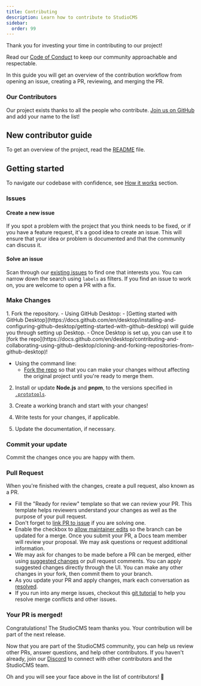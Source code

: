 ```yaml
---
title: Contributing
description: Learn how to contribute to StudioCMS
sidebar:
  order: 99
---
```


Thank you for investing your time in contributing to our project!

Read our [Code of Conduct](https://github.com/astrolicious/studiocms?tab=coc-ov-file#code-of-conduct-) to keep our community approachable and respectable.

In this guide you will get an overview of the contribution workflow from opening an issue, creating a PR, reviewing, and merging the PR.

### Our Contributors

Our project exists thanks to all the people who contribute. [Join us on GitHub](https://github.com/astrolicious/studiocms) and add your name to the list!

<ContributorList />

## New contributor guide

To get an overview of the project, read the [README](https://github.com/astrolicious/studiocms/blob/main/README.md) file.

## Getting started

To navigate our codebase with confidence, see [How it works](/how-it-works/) section.

### Issues

#### Create a new issue

If you spot a problem with the project that you think needs to be fixed, or if you have a feature request, it's a good idea to create an issue. This will ensure that your idea or problem is documented and that the community can discuss it.

#### Solve an issue

Scan through our [existing issues](https://github.com/astrolicious/studiocms/issues) to find one that interests you. You can narrow down the search using `labels` as filters. If you find an issue to work on, you are welcome to open a PR with a fix.

### Make Changes

<Steps>
1. Fork the repository.
   - Using GitHub Desktop:
      - [Getting started with GitHub Desktop](https://docs.github.com/en/desktop/installing-and-configuring-github-desktop/getting-started-with-github-desktop) will guide you through setting up Desktop.
      - Once Desktop is set up, you can use it to [fork the repo](https://docs.github.com/en/desktop/contributing-and-collaborating-using-github-desktop/cloning-and-forking-repositories-from-github-desktop)!

   - Using the command line:
      - [Fork the repo](https://docs.github.com/en/github/getting-started-with-github/fork-a-repo#fork-an-example-repository) so that you can make your changes without affecting the original project until you're ready to merge them.

2. Install or update **Node.js** and **pnpm**, to the versions specified in [`.prototools`](https://github.com/astrolicious/studiocms/blob/main/.prototools). 

3. Create a working branch and start with your changes!

4. Write tests for your changes, if applicable.

5. Update the documentation, if necessary.
</Steps>

### Commit your update

Commit the changes once you are happy with them.

### Pull Request

When you're finished with the changes, create a pull request, also known as a PR.
- Fill the "Ready for review" template so that we can review your PR. This template helps reviewers understand your changes as well as the purpose of your pull request.
- Don't forget to [link PR to issue](https://docs.github.com/en/issues/tracking-your-work-with-issues/linking-a-pull-request-to-an-issue) if you are solving one.
- Enable the checkbox to [allow maintainer edits](https://docs.github.com/en/github/collaborating-with-issues-and-pull-requests/allowing-changes-to-a-pull-request-branch-created-from-a-fork) so the branch can be updated for a merge.
Once you submit your PR, a Docs team member will review your proposal. We may ask questions or request additional information.
- We may ask for changes to be made before a PR can be merged, either using [suggested changes](https://docs.github.com/en/github/collaborating-with-issues-and-pull-requests/incorporating-feedback-in-your-pull-request) or pull request comments. You can apply suggested changes directly through the UI. You can make any other changes in your fork, then commit them to your branch.
- As you update your PR and apply changes, mark each conversation as [resolved](https://docs.github.com/en/github/collaborating-with-issues-and-pull-requests/commenting-on-a-pull-request#resolving-conversations).
- If you run into any merge issues, checkout this [git tutorial](https://github.com/skills/resolve-merge-conflicts) to help you resolve merge conflicts and other issues.

### Your PR is merged!

Congratulations! The StudioCMS team thanks you. Your contribution will be part of the next release.

Now that you are part of the StudioCMS community, you can help us review other PRs, answer questions, and help other contributors. If you haven't already, join our [Discord](https://chat.studiocms.xyz) to connect with other contributors and the StudioCMS team.

Oh and you will see your face above in the list of contributors! 🎉

